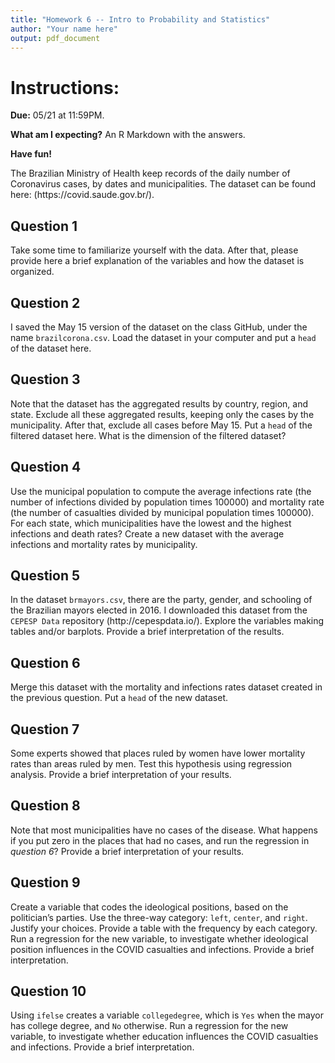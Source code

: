 ```yaml
---
title: "Homework 6 -- Intro to Probability and Statistics"
author: "Your name here"
output: pdf_document
---
```


# Instructions:

**Due:** 05/21 at 11:59PM.

**What am I expecting?** An R Markdown with the answers.

**Have fun!**

The Brazilian Ministry of Health keep records of the daily number of Coronavirus cases, by dates and municipalities. The dataset can be found here: (https://covid.saude.gov.br/). 

## Question 1

Take some time to familiarize yourself with the data. After that, please provide here a brief explanation of the variables and how the dataset is organized.

## Question 2

I saved the May 15 version of the dataset on the class GitHub, under the name `brazilcorona.csv`. Load the dataset in your computer and put a `head` of the dataset here.

## Question 3

Note that the dataset has the aggregated results by country, region, and state. Exclude all these aggregated results, keeping only the cases by the municipality. After that, exclude all cases before May 15. Put a `head` of the filtered dataset here. What is the dimension of the filtered dataset?

## Question 4

Use the municipal population to compute the average infections rate (the number of infections divided by population times 100000) and mortality rate (the number of casualties divided by municipal population times 100000). For each state, which municipalities have the lowest and the highest infections and death rates? Create a new dataset with the average infections and mortality rates by municipality.

## Question 5

In the dataset `brmayors.csv`, there are the party, gender, and schooling of the Brazilian mayors elected in 2016. I downloaded this dataset from the `CEPESP Data` repository (http://cepespdata.io/). Explore the variables making tables and/or barplots. Provide a brief interpretation of the results.

## Question 6

Merge this dataset with the mortality and infections rates dataset created in the previous question. Put a `head` of the new dataset.

## Question 7

Some experts showed that places ruled by women have lower mortality rates than areas ruled by men. Test this hypothesis using regression analysis. Provide a brief interpretation of your results.

## Question 8

Note that most municipalities have no cases of the disease. What happens if you put zero in the places that had no cases, and run the regression in *question 6*? Provide a brief interpretation of your results.

## Question 9

Create a variable that codes the ideological positions, based on the politician's parties. Use the three-way category: `left`, `center`, and `right`. Justify your choices. Provide a table with the frequency by each category. Run a regression for the new variable, to investigate whether ideological position influences in the COVID casualties and infections. Provide a brief interpretation.

## Question 10

Using `ifelse` creates a variable `collegedegree`, which is `Yes` when the mayor has college degree, and `No` otherwise. Run a regression for the new variable, to investigate whether education influences the COVID casualties and infections. Provide a brief interpretation.